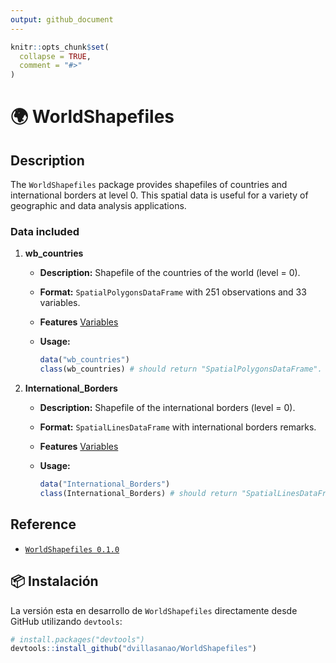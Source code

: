 ```yaml
---
output: github_document
---
```


<!-- README.md is generated from README.Rmd. Please edit that file -->

```r
knitr::opts_chunk$set(
  collapse = TRUE,
  comment = "#>"
)
```

# 🌍 WorldShapefiles

## Description

The `WorldShapefiles` package provides shapefiles of countries and international borders at level 0. This spatial data is useful for a variety of geographic and data analysis applications.     

### Data included   

1. **wb_countries**  
   - **Description:** Shapefile of the countries of the world (level = 0).
   - **Format:** `SpatialPolygonsDataFrame` with 251 observations and 33 variables.     
   - **Features** [Variables](https://dvillasanao.github.io/WorldShapefiles/reference/wb_countries.html)
   - **Usage:**    
     ```r
     data("wb_countries")   
     class(wb_countries) # should return "SpatialPolygonsDataFrame".  
     ```

2. **International_Borders**   
   - **Description:** Shapefile of the international borders (level = 0).     
   - **Format:** `SpatialLinesDataFrame` with international borders remarks.     
   - **Features** [Variables](https://dvillasanao.github.io/WorldShapefiles/reference/International_Borders.html)
   - **Usage:**  
     ```r
     data("International_Borders")   
     class(International_Borders) # should return "SpatialLinesDataFrame".  
     ```

## Reference 

- [`WorldShapefiles 0.1.0`](https://dvillasanao.github.io/WorldShapefiles/)

## 📦 Instalación

La versión esta en desarrollo de `WorldShapefiles` directamente desde GitHub utilizando `devtools`:

```r
# install.packages("devtools")
devtools::install_github("dvillasanao/WorldShapefiles")
```
